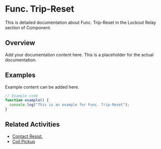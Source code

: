 # Func. Trip-Reset

This is detailed documentation about Func. Trip-Reset in the Lockout Relay section of Component.

## Overview

Add your documentation content here. This is a placeholder for the actual documentation.

## Examples

Example content can be added here.

```typescript
// Example code
function example() {
  console.log("This is an example for Func. Trip-Reset");
}
```

## Related Activities

- [Contact Resist.](/docs/component/lockout-relay/contact-resist)
- [Coil Pickup](/docs/component/lockout-relay/coil-pickup)
